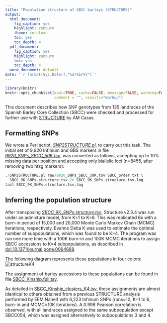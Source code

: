 ```yaml
---
title: "Population structure of SBCC barleys (STRUCTURE)"
output:
  html_document:
    fig_caption: yes
    highlight: zenburn
    theme: cerulean
    toc: yes
    toc_depth: 4
  pdf_document:
    fig_caption: yes
    highlight: zenburn
    toc: yes
    toc_depth: 4
  word_document: default
date: '`r format(Sys.Date(),"%d/%b/%Y")`'
---
```


```r
library(knitr)
knitr::opts_chunk$set(eval=TRUE, cache=FALSE, message=FALSE, warning=FALSE, 
                      comment = "", results="markup")
```

This document describes how SNP genotypes from 135 landraces of the Spanish Barley Core Collection (SBCC) were checked and processed for further use with [STRUCTURE](http://pritchardlab.stanford.edu/structure.html) by AM Casas.

## Formatting SNPs

We wrote a Perl script, [*SNP2STRUCTURE.pl*](./SNP2STRUCTURE.pl), to carry out this task. The initial set of 9,920 Infinium and GBS markers in file [*9920_SNPs_SBCC_50K.tsv*](raw/9920_SNPs_SBCC_50K.tsv), was converted as follows, accepting up to 10% missing data per position and accepting only biallelic loci (n=8455, after removing two htzg markers):
```r
./SNP2STRUCTURE.pl raw/9920_SNPs_SBCC_50K.tsv SBCC_order.txt \
  SBCC_9K_SNPs.structure.tsv 2> SBCC_9K_SNPs.structure.tsv.log
tail SBCC_9K_SNPs.structure.tsv.log
```

## Inferring the population structure

After transposing [*SBCC_9K_SNPs.structure.tsv*](./SBCC_9K_SNPs.structure.tsv), Structure v2.3.4 was run 
under an admixture model, from K=1 to K=6. This was replicated 6x with a burn-in period of 15,000 and 20,000 Monte Carlo Markov Chain (MCMC) iterations, respectively. Evanno Delta K was used to estimate the optimal number of subpopulations,
which was found to be K=4. The program was run one more time with a 100K burn-in and 100K MCMC iterations to assign SBCC accessions to K=4 subpopulations, as described in [doi:10.1371/journal.pone.0094688](http://journals.plos.org/plosone/article?id=10.1371/journal.pone.0094688).

The following diagram represents these populations in four colors:
![structureK4](plots/structureK4.jpg) 

The assignment of barley accessions to these populations can be found in file 
[SBCC_Kinship.full.tsv](raw/SBCC_Kinship.full.tsv).

As detailed in [SBCC_Kinship_clusters_K4.tsv](raw/SBCC_Kinship_clusters_K4.tsv), these assignments are almost identical
to others obtained from a previous STRUCTURE analysis performed by EEM Naheif with 6,223 Infinium SNPs (runs=10, K=1 to 6, burn-in and MCMC=10K iterations). A 0.996 Pearson correlation is observed, with all landraces assigned to the same subpopulation except SBCC054, which was assigned alternatively to subpopulations 3 and 4. 

<!--(see [SBCC_Kinship.tsv](raw/SBCC_Kinship.tsv)).-->

<!--In fact, a very similar picture of these subpopulations is obtained when analyzing a reduced set of n=384 SNPs used in previos work to characterize SBCC barleys, which are listed in file [SNPsKinship_50k.list](raw/SNPsKinship_50k.list).-->


